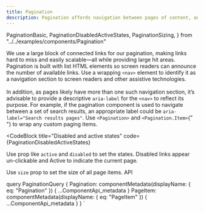 ```yaml
---
title: Pagination
description: Pagination affords navigation between pages of content, and it highlights which page is currently in view.
---
```


  PaginationBasic,
  PaginationDisabledActiveStates,
  PaginationSizing,
} from "../../examples/components/Pagination"

<Overview>
  We use a large block of connected links for our pagination, making links hard
  to miss and easily scalable—all while providing large hit areas. Pagination is
  built with list HTML elements so screen readers can announce the number of
  available links. Use a wrapping <code>&lt;nav&gt;</code> element to identify
  it as a navigation section to screen readers and other assistive technologies.
  <br><br>
  In addition, as pages likely have more than one such navigation section, it’s
  advisable to provide a descriptive <code>aria-label</code> for the
  <code>&lt;nav&gt;</code> to reflect its purpose. For example, if the pagination
   component is used to navigate between a set of search results, an appropriate
   label could be <code>aria-label="Search results pages"</code>.
</Overview>

<CodeBlock title="Example" code={PaginationBasic}>
  Use <code>&lt;Pagination&gt;</code> and <code>&lt;Pagination.Item&gt;</code>{" "}
  to wrap any custom paging items.
</CodeBlock>

<CodeBlock
  title="Disabled and active states"
  code={PaginationDisabledActiveStates}
>
  Use prop like <code>active</code> and <code>disabled</code> to set the states.
  Disabled links appear un-clickable and Active to indicate the current page.
</CodeBlock>

<CodeBlock title="PaginationSizing" code={PaginationSizing}>
  Use <code>size</code> prop to set the size of all page items.
</CodeBlock>

<LinkedHeading h="2" id="pagination-api" className="h1">
  API
</LinkedHeading>
<ComponentApi metadata={props.data.Pagination} />
<ComponentApi metadata={props.data.PageItem} />

  query PaginationQuery {
    Pagination: componentMetadata(displayName: { eq: "Pagination" }) {
      ...ComponentApi_metadata
    }
    PageItem: componentMetadata(displayName: { eq: "PageItem" }) {
      ...ComponentApi_metadata
    }
  }
`
